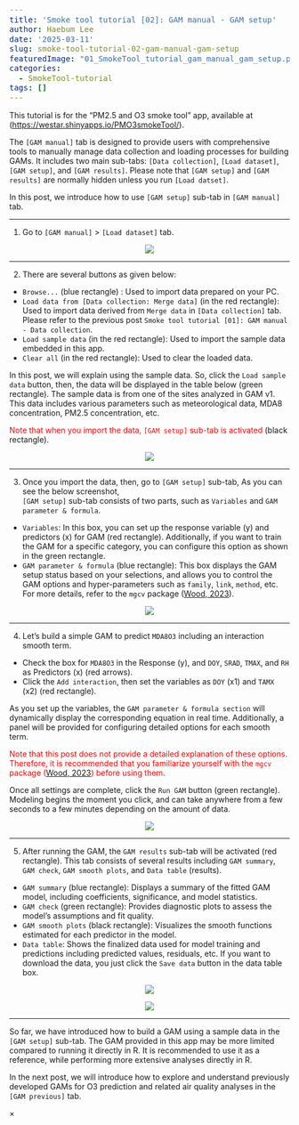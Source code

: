 ```yaml
---
title: 'Smoke tool tutorial [02]: GAM manual - GAM setup'
author: Haebum Lee
date: '2025-03-11'
slug: smoke-tool-tutorial-02-gam-manual-gam-setup
featuredImage: "01_SmokeTool_tutorial_gam_manual_gam_setup.png"
categories:
  - SmokeTool-tutorial
tags: []
---
```


<style>
pre code {
    font-size: 14px;
}
</style>

This tutorial is for the "PM2.5 and O3 smoke tool" app, available at ([https://westar.shinyapps.io/PMO3smokeTool/](https://westar.shinyapps.io/PMO3smokeTool/){target="_blank"}).

The `[GAM manual]` tab is designed to provide users with comprehensive tools to manually manage data collection and loading processes for building GAMs. 
It includes two main sub-tabs: `[Data collection]`, `[Load dataset]`, `[GAM setup]`, and `[GAM results]`.
Please note that `[GAM setup]` and `[GAM results]` are normally hidden unless you run `[Load datset]`.

In this post, we introduce how to use `[GAM setup]` sub-tab in `[GAM manual]` tab.
 
<hr>
1. Go to `[GAM manual]` > `[Load dataset]` tab.

<div style="text-align: center;">
  <img src="01_SmokeTool_tutorial_gam_manual_gam_setup.png" class="centered-img" onclick="openModal(this.src)">
</div>

<hr>
2. There are several buttons as given below: 

- `Browse...` (blue rectangle) : Used to import data prepared on your PC.
- `Load data from [Data collection: Merge data]` (in the red rectangle): Used to import data derived from `Merge data` in `[Data collection]` tab.
Please refer to the previous post `Smoke tool tutorial [01]: GAM manual - Data collection`.
- `Load sample data` (in the red rectangle): Used to import the sample data embedded in this app.
- `Clear all` (in the red rectangle): Used to clear the loaded data.

In this post, we will explain using the sample data. 
So, click the `Load sample data` button, then, the data will be displayed in the table below (green rectangle).
The sample data is from one of the sites analyzed in GAM v1.
This data includes various parameters such as meteorological data, MDA8 concentration, PM2.5 concentration, etc.

<p>
<span style = "color: red;">
Note that when you import the data, `[GAM setup]` sub-tab is activated
</span>
(black rectangle).
</p>

<div style="text-align: center;">
  <img src="02_SmokeTool_tutorial_gam_manual_gam_setup.png" class="centered-img" onclick="openModal(this.src)">
</div>

<hr>
3. Once you import the data, then, go to `[GAM setup]` sub-tab,
As you can see the below screenshot,  
`[GAM setup]` sub-tab consists of two parts, such as `Variables` and `GAM parameter & formula`.

- `Variables`: In this box, you can set up the response variable (y) and predictors (x) for GAM (red rectangle).
Additionally, if you want to train the GAM for a specific category, you can configure this option as shown in the green rectangle.
- `GAM parameter & formula` (blue rectangle): This box displays the GAM setup status based on your selections,
and allows you to control the GAM options and hyper-parameters such as `family`, `link`, `method`, etc. 
For more details, refer to the `mgcv` package 
([Wood, 2023](https://CRAN.R-project.org/package=mgcv){target="_blank"}).


<div style="text-align: center;">
  <img src="03_SmokeTool_tutorial_gam_manual_gam_setup.png" class="centered-img" onclick="openModal(this.src)">
</div>

<hr>
4. Let's build a simple GAM to predict `MDA8O3` including an interaction smooth term. 

- Check the box for `MDA8O3` in the Response (y), and `DOY`, `SRAD`, `TMAX`, and `RH` as Predictors (x) (red arrows).
- Click the `Add interaction`, then set the variables as `DOY` (x1) and `TAMX` (x2) (red rectangle).  

As you set up the variables, the `GAM parameter & formula section` will dynamically display the corresponding equation in real time. Additionally, a panel will be provided for configuring detailed options for each smooth term. 

<p style="color: red;">
Note that this post does not provide a detailed explanation of these options. 
Therefore, it is recommended that you familiarize yourself with the `mgcv` package 
([Wood, 2023](https://CRAN.R-project.org/package=mgcv){target="_blank"})
before using them.
</p>

Once all settings are complete, click the `Run GAM` button (green rectangle).
Modeling begins the moment you click, and can take anywhere from a few seconds to a few minutes depending on the amount of data.

<div style="text-align: center;">
  <img src="04_SmokeTool_tutorial_gam_manual_gam_setup.png" class="centered-img" onclick="openModal(this.src)">
</div>

<hr>
5. After running the GAM, the `GAM results` sub-tab will be activated (red rectangle).
This tab consists of several results including `GAM summary`, `GAM check`, `GAM smooth plots`, and `Data table` (results).

- `GAM summary` (blue rectangle): Displays a summary of the fitted GAM model, including coefficients, significance, and model statistics.
- `GAM check` (green rectangle): Provides diagnostic plots to assess the model’s assumptions and fit quality.
- `GAM smooth plots` (black rectangle): Visualizes the smooth functions estimated for each predictor in the model.
- `Data table`: Shows the finalized data used for model training and predictions including predicted values, residuals, etc. 
If you want to download the data, you just click the `Save data` button in the data table box.

<div style="text-align: center;">
  <img src="05_SmokeTool_tutorial_gam_manual_gam_setup.png" class="centered-img" onclick="openModal(this.src)">
</div>

<div style="text-align: center;">
  <img src="06_SmokeTool_tutorial_gam_manual_gam_setup.png" class="centered-img" onclick="openModal(this.src)">
</div>

<hr>
So far, we have introduced how to build a GAM using a sample data in the `[GAM setup]` sub-tab.
The GAM provided in this app may be more limited compared to running it directly in R.
It is recommended to use it as a reference, while performing more extensive analyses directly in R.

In the next post, we will introduce how to explore and understand previously developed GAMs for O3 prediction and related air quality analyses in the `[GAM previous]` tab.

<div id="imgModal" class="modal" onclick="closeModal(event)">
  <span class="close" onclick="closeModal(event)">&times;</span>
  <img class="modal-content" id="modalImg" onclick="toggleZoom(event)">
</div>